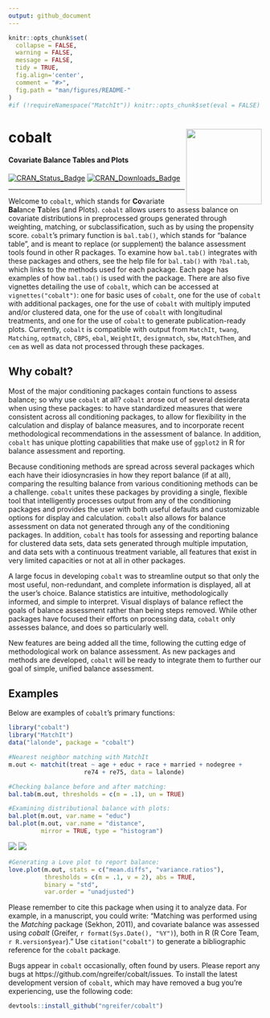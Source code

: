 ```yaml
---
output: github_document
---
```


<!-- README.md is generated from README.Rmd. Please edit that file -->

```r
knitr::opts_chunk$set(
  collapse = FALSE,
  warning = FALSE,
  message = FALSE,
  tidy = TRUE,
  fig.align='center',
  comment = "#>",
  fig.path = "man/figures/README-"
)
#if (!requireNamespace("MatchIt")) knitr::opts_chunk$set(eval = FALSE)
```
# cobalt <img src="man/figures/cobalt-logo.png" align="right" width="150"/>

#### Covariate Balance Tables and Plots
[![CRAN_Status_Badge](https://img.shields.io/cran/v/cobalt?color=%230047ab)](https://cran.r-project.org/package=cobalt) [![CRAN_Downloads_Badge](http://cranlogs.r-pkg.org/badges/cobalt?color=%230047ab)](https://cran.r-project.org/package=cobalt)

------

Welcome to `cobalt`, which stands for **Co**variate **Bal**ance **T**ables (and Plots). `cobalt` allows users to assess balance on covariate distributions in preprocessed groups generated through weighting, matching, or subclassification, such as by using the propensity score. `cobalt`'s primary function is `bal.tab()`, which stands for "balance table", and is meant to replace (or supplement) the balance assessment tools found in other R packages. To examine how `bal.tab()` integrates with these packages and others, see the help file for `bal.tab()` with `?bal.tab`, which links to the methods used for each package. Each page has examples of how `bal.tab()` is used with the package. There are also five vignettes detailing the use of `cobalt`, which can be accessed at `vignettes("cobalt")`: one for basic uses of `cobalt`, one for the use of `cobalt` with additional packages, one for the use of `cobalt` with multiply imputed and/or clustered data, one for the use of `cobalt` with longitudinal treatments, and one for the use of `cobalt` to generate publication-ready plots. Currently, `cobalt` is compatible with output from `MatchIt`, `twang`, `Matching`, `optmatch`, `CBPS`, `ebal`, `WeightIt`, `designmatch`, `sbw`, `MatchThem`, and `cem` as well as data not processed through these packages.

## Why cobalt?

Most of the major conditioning packages contain functions to assess balance; so why use `cobalt` at all? `cobalt` arose out of several desiderata when using these packages: to have standardized measures that were consistent across all conditioning packages, to allow for flexibility in the calculation and display of balance measures, and to incorporate recent methodological recommendations in the assessment of balance. In addition, `cobalt` has unique plotting capabilities that make use of `ggplot2` in R for balance assessment and reporting.

Because conditioning methods are spread across several packages which each have their idiosyncrasies in how they report balance (if at all), comparing the resulting balance from various conditioning methods can be a challenge. `cobalt` unites these packages by providing a single, flexible tool that intelligently processes output from any of the conditioning packages and provides the user with both useful defaults and customizable options for display and calculation. `cobalt` also allows for balance assessment on data not generated through any of the conditioning packages. In addition, `cobalt` has tools for assessing and reporting balance for clustered data sets, data sets generated through multiple imputation, and data sets with a continuous treatment variable, all features that exist in very limited capacities or not at all in other packages. 

A large focus in developing `cobalt` was to streamline output so that only the most useful, non-redundant, and complete information is displayed, all at the user's choice. Balance statistics are intuitive, methodologically informed, and simple to interpret. Visual displays of balance reflect the goals of balance assessment rather than being steps removed. While other packages have focused their efforts on processing data, `cobalt` only assesses balance, and does so particularly well.

New features are being added all the time, following the cutting edge of methodological work on balance assessment. As new packages and methods are developed, `cobalt` will be ready to integrate them to further our goal of simple, unified balance assessment.

## Examples

Below are examples of `cobalt`'s primary functions:

```r
library("cobalt")
library("MatchIt")
data("lalonde", package = "cobalt")

#Nearest neighbor matching with MatchIt
m.out <- matchit(treat ~ age + educ + race + married + nodegree +
                     re74 + re75, data = lalonde)

#Checking balance before and after matching:
bal.tab(m.out, thresholds = c(m = .1), un = TRUE)
```

```r
#Examining distributional balance with plots:
bal.plot(m.out, var.name = "educ")
bal.plot(m.out, var.name = "distance",
         mirror = TRUE, type = "histogram")
```
![](man/figures/README-unnamed-chunk-3-1.png){ display=inline } ![](man/figures/README-unnamed-chunk-3-2.png){ display=inline }


```r
#Generating a Love plot to report balance:
love.plot(m.out, stats = c("mean.diffs", "variance.ratios"),
          thresholds = c(m = .1, v = 2), abs = TRUE, 
          binary = "std",
          var.order = "unadjusted")
```

Please remember to cite this package when using it to analyze data. For example, in a manuscript, you could write: "Matching was performed using the *Matching* package (Sekhon, 2011), and covariate balance was assessed using *cobalt* (Greifer, `r format(Sys.Date(), "%Y")`), both in R (R Core Team, `r R.version$year`)." Use `citation("cobalt")` to generate a bibliographic reference for the `cobalt` package.

Bugs appear in `cobalt` occasionally, often found by users. Please report any bugs at https://github.com/ngreifer/cobalt/issues. To install the latest development version of `cobalt`, which may have removed a bug you're experiencing, use the following code:
```r
devtools::install_github("ngreifer/cobalt")
```